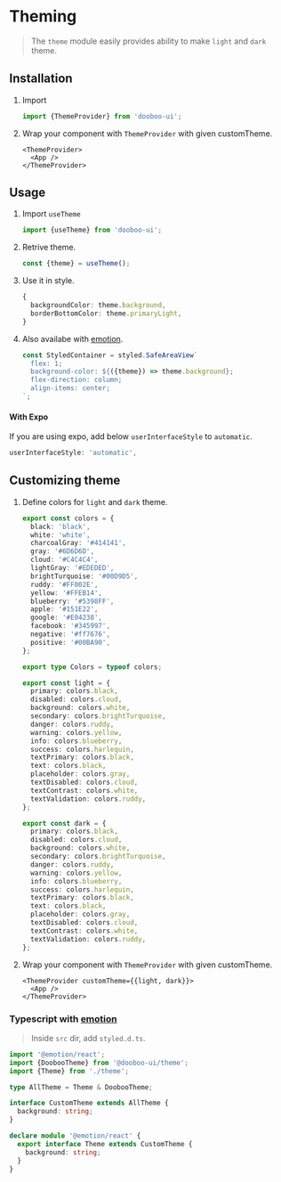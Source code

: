 
<Meta title="Overview/Theming" />

# Theming

> The `theme` module easily provides ability to make `light` and `dark` theme.

## Installation

1. Import

   ```ts
   import {ThemeProvider} from 'dooboo-ui';
   ```

2. Wrap your component with `ThemeProvider` with given customTheme.
   ```tsx
   <ThemeProvider>
     <App />
   </ThemeProvider>
   ```

## Usage

1. Import `useTheme`

   ```ts
   import {useTheme} from 'dooboo-ui';
   ```

2. Retrive theme.

   ```ts
   const {theme} = useTheme();
   ```

3. Use it in style.

   ```ts
   {
     backgroundColor: theme.background,
     borderBottomColor: theme.primaryLight,
   }
   ```

4. Also availabe with [emotion](https://emotion.sh/docs/@emotion/native).
   ```ts
   const StyledContainer = styled.SafeAreaView`
     flex: 1;
     background-color: ${({theme}) => theme.background};
     flex-direction: column;
     align-items: center;
   `;
   ```

#### With Expo

If you are using expo, add below `userInterfaceStyle` to `automatic`.

```ts
userInterfaceStyle: 'automatic',
```

## Customizing theme
1. Define colors for `light` and `dark` theme.

   ```ts
   export const colors = {
     black: 'black',
     white: 'white',
     charcoalGray: '#414141',
     gray: '#6D6D6D',
     cloud: '#C4C4C4',
     lightGray: '#EDEDED',
     brightTurquoise: '#00D9D5',
     ruddy: '#FF002E',
     yellow: '#FFEB14',
     blueberry: '#5398FF',
     apple: '#151E22',
     google: '#E04238',
     facebook: '#345997',
     negative: '#ff7676',
     positive: '#00BA90',
   };

   export type Colors = typeof colors;

   export const light = {
     primary: colors.black,
     disabled: colors.cloud,
     background: colors.white,
     secondary: colors.brightTurquoise,
     danger: colors.ruddy,
     warning: colors.yellow,
     info: colors.blueberry,
     success: colors.harlequin,
     textPrimary: colors.black,
     text: colors.black,
     placeholder: colors.gray,
     textDisabled: colors.cloud,
     textContrast: colors.white,
     textValidation: colors.ruddy,
   };

   export const dark = {
     primary: colors.black,
     disabled: colors.cloud,
     background: colors.white,
     secondary: colors.brightTurquoise,
     danger: colors.ruddy,
     warning: colors.yellow,
     info: colors.blueberry,
     success: colors.harlequin,
     textPrimary: colors.black,
     text: colors.black,
     placeholder: colors.gray,
     textDisabled: colors.cloud,
     textContrast: colors.white,
     textValidation: colors.ruddy,
   };
   ```

2. Wrap your component with `ThemeProvider` with given customTheme.
   ```tsx
   <ThemeProvider customTheme={{light, dark}}>
     <App />
   </ThemeProvider>
   ```

### Typescript with [emotion](https://emotion.sh/docs/typescript#define-a-theme)

> Inside `src` dir, add `styled.d.ts`.

```ts
import '@emotion/react';
import {DoobooTheme} from '@dooboo-ui/theme';
import {Theme} from './theme';

type AllTheme = Theme & DoobooTheme;

interface CustomTheme extends AllTheme {
  background: string;
}

declare module '@emotion/react' {
  export interface Theme extends CustomTheme {
    background: string;
  }
}
```
